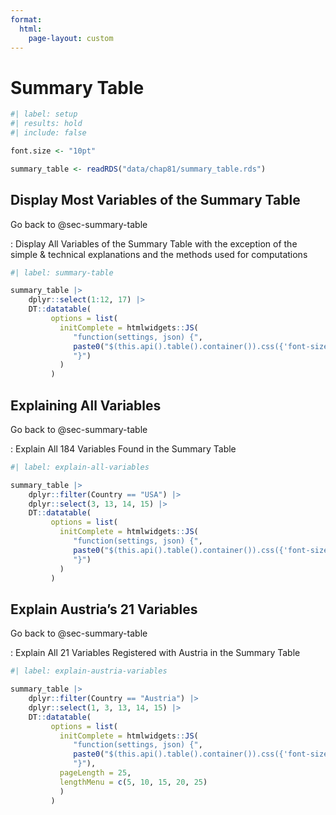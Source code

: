 ```yaml
---
format: 
  html:
    page-layout: custom
---
```


# Summary Table {#sec-full-summary-table}

```r
#| label: setup
#| results: hold
#| include: false

font.size <- "10pt"

summary_table <- readRDS("data/chap81/summary_table.rds")

```


## Display Most Variables of the Summary Table

Go back to @sec-summary-table

:::::{.my-r-code}
:::{.my-r-code-header}
:::::: {#cnj-full-summary-table}
: Display All Variables of the Summary Table with the exception of the simple & technical explanations and the methods used for computations
::::::
:::
::::{.my-r-code-container}
```r
#| label: summary-table

summary_table |> 
    dplyr::select(1:12, 17) |>  
    DT::datatable(
         options = list(
           initComplete = htmlwidgets::JS(
              "function(settings, json) {",
              paste0("$(this.api().table().container()).css({'font-size': '", font.size, "'});"),
              "}")
           ) 
         )
```


::::
:::::




## Explaining All Variables {#sec-explain-variables}

Go back to @sec-summary-table



:::::{.my-r-code}
:::{.my-r-code-header}
:::::: {#cnj-explain-all-variables}
: Explain All 184 Variables Found in the Summary Table
::::::
:::
::::{.my-r-code-container}

```r
#| label: explain-all-variables

summary_table |>
    dplyr::filter(Country == "USA") |> 
    dplyr::select(3, 13, 14, 15) |> 
    DT::datatable(
         options = list(
           initComplete = htmlwidgets::JS(
              "function(settings, json) {",
              paste0("$(this.api().table().container()).css({'font-size': '", font.size, "'});"),
              "}")
           ) 
         )
```


::::
:::::


## Explain Austria's 21 Variables {#sec-explain-austria-variables}

Go back to @sec-summary-table


:::::{.my-r-code}
:::{.my-r-code-header}
:::::: {#cnj-explain-austria-variables}
: Explain All 21 Variables Registered with Austria in the Summary Table
::::::
:::
::::{.my-r-code-container}

```r
#| label: explain-austria-variables

summary_table |>
    dplyr::filter(Country == "Austria") |> 
    dplyr::select(1, 3, 13, 14, 15) |> 
    DT::datatable(
         options = list(
           initComplete = htmlwidgets::JS(
              "function(settings, json) {",
              paste0("$(this.api().table().container()).css({'font-size': '", font.size, "'});"),
              "}"),
           pageLength = 25,
           lengthMenu = c(5, 10, 15, 20, 25)
           ) 
         )
```


::::
:::::
